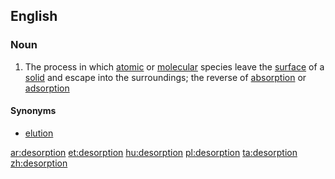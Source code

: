 ==English==

===Noun===
{{wikipedia}}
{{en-noun|-|s}}

# The process in which [[atomic]] or [[molecular]] species leave the [[surface]] of a [[solid]] and escape into the surroundings; the reverse of [[absorption]] or [[adsorption]]

====Synonyms====
* [[elution]]

[[ar:desorption]]
[[et:desorption]]
[[hu:desorption]]
[[pl:desorption]]
[[ta:desorption]]
[[zh:desorption]]